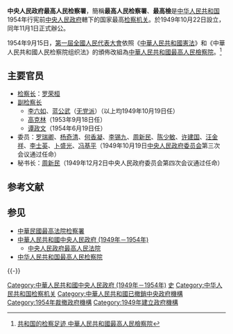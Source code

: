 '''中央人民政府最高人民检察署'''，簡稱'''最高人民检察署'''、'''最高檢'''是[[中华人民共和国|中华人民共和国]]1954年行宪前[[中华人民共和国中央人民政府_(1949–1954)|中央人民政府]]轄下的国家最高[[检察机关|检察机关]]。於1949年10月22日設立，同年11月1日正式辦公。

1954年9月15日，[[第一屆全國人民代表大會|第一屆全國人民代表大會]]依照《[[中華人民共和國憲法|中華人民共和國憲法]]》和《中華人民共和國人民检察院组织法》的頒佈改組為[[中華人民共和國最高人民檢察院|中華人民共和國最高人民檢察院]]。<ref>[http://www.spp.gov.cn/zdgz/201610/t20161021_170219.shtml 共和国的检察足迹 中華人民共和國最高人民檢察院]</ref>

{{Wikisourceshas|中央人民政府最高人民检察署暂行组织条例|中华人民共和国人民检察院组织法}}

==主要官员==
*[[中华人民共和国最高人民检察院检察长|检察长]]：[[罗荣桓|罗荣桓]]
*[[中华人民共和国最高人民检察院副检察长|副检察长]]
**[[李六如|李六如]]、[[蓝公武|蓝公武]]（[[无党派|无党派]]）（以上均1949年10月19日任）
**[[高克林|高克林]]（1953年9月18日任）
**[[谭政文|谭政文]]（1954年6月19日任）
*委员：[[罗瑞卿|罗瑞卿]]、[[杨奇清|杨奇清]]、[[何香凝|何香凝]]、[[李锡九|李锡九]]、[[周新民_(1897年)|周新民]]、[[陈少敏|陈少敏]]、[[许建国|许建国]]、[[汪金祥|汪金祥]]、[[李士英|李士英]]、[[卜盛光|卜盛光]]、[[冯基平|冯基平]]（1949年10月19日[[中央人民政府委员会|中央人民政府委员会]]第三次会议通过任命）
* 秘书长：[[周新民_(1897年)|周新民]]（1949年12月2日中央人民政府委员会第四次会议通过任命）

== 参考文献 ==
{{Reflist}}


== 参见 ==
{{Portal box|中华人民共和国|法律}}
* [[中華民國最高法院检察署|中華民國最高法院检察署]]
* [[中華人民共和國中央人民政府_(1949年－1954年)|中華人民共和國中央人民政府 (1949年－1954年)]]
** [[中央人民政府最高人民法院|中央人民政府最高人民法院]]
* [[中华人民共和国最高人民检察院|中华人民共和国最高人民检察院]]

{{-}}
{{Serial|先前机关|{{ROC}}<br />[[最高法院检察署|最高法院检察署]]|{{CHNML}}最高检察机关<br />'''中央人民政府最高人民检察署'''<br />1949年10月22日－1954年9月27日|后继机关|{{PRC}}[[中华人民共和国最高人民检察院|最高人民检察院]]}}
{{中華人民共和國中央人民政府 (1949年－1954年)}}

[[Category:中華人民共和國中央人民政府_(1949年－1954年)|Category:中華人民共和國中央人民政府 (1949年－1954年)]]
[[Category:中华人民共和国最高人民检察院|史]]
[[Category:中华人民共和国检察机关|Category:中华人民共和国检察机关]]
[[Category:中華人民共和國已撤銷中央政府機構|Category:中華人民共和國已撤銷中央政府機構]]
[[Category:1954年裁撤政府機構|Category:1954年裁撤政府機構]]
[[Category:1949年建立政府機構|Category:1949年建立政府機構]]